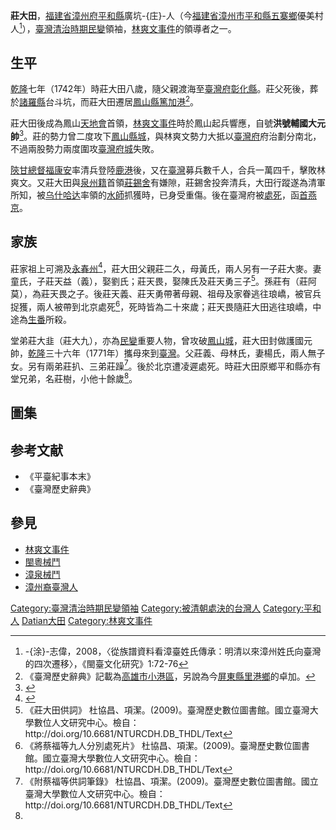 {{Infobox Hokkien name
| title      =莊大田
| hanji      =莊大田
| poj        =Chng Tāi-tiân
| tl         =Tsng Tāi-tiân
| bp         =
| hongim     = ㄗㆭ　ㄉㄞ⊦　ㄉㄧㄢˊ
| hokkienipa =
| context    =
| image      =
| caption    =
}}
'''莊大田'''{{BD|1734年||1788年||CatIdx=Z莊}}，[[福建省_(清)|福建省]][[漳州府|漳州府]][[平和縣|平和縣]]廣坑-{庄}-人（今[[福建省|福建省]][[漳州市|漳州市]][[平和縣|平和縣]][[五寨鄉|五寨鄉]]優美村人<ref>-{涂}-志偉，2008，〈從族譜資料看漳臺姓氏傳承：明清以來漳州姓氏向臺灣的四次遷移〉，《閩臺文化研究》1:72-76</ref>），[[臺灣清治時期|臺灣清治時期]][[舉事|民變]]領袖，[[林爽文事件|林爽文事件]]的領導者之一。

== 生平 ==
[[乾隆|乾隆]]七年（1742年）時莊大田八歲，隨父親渡海至[[臺灣府|臺灣府]][[彰化縣_(清朝)|彰化縣]]。莊父死後，葬於[[諸羅縣|諸羅縣]]台斗坑，而莊大田遷居[[鳳山縣_(清治時期)|鳳山縣]][[卓加_(聚落)|篤加港]]<ref>《臺灣歷史辭典》記載為[[高雄市|高雄市]][[小港區|小港區]]，另說為今[[屏東縣|屏東縣]][[里港鄉|里港鄉]]的卓加。</ref>。

莊大田後成為鳳山[[天地會|天地會]]首領，[[林爽文事件|林爽文事件]]時於鳳山起兵響應，自號'''洪號輔國大元帥'''<ref>{{Cite web|url=http://nrch.culture.tw/twpedia.aspx?id=5634|title=莊大田|accessdate=2017-08-10|author=劉妮玲|date=2009-09-09|work=nrch.culture.tw|publisher=|archive-date=2017-08-10|archive-url=https://web.archive.org/web/20170810171021/http://nrch.culture.tw/twpedia.aspx?id=5634|dead-url=no}}</ref>。莊的勢力曾二度攻下[[鳳山縣舊城|鳳山縣城]]，與林爽文勢力大抵以[[臺灣府|臺灣府]]府治劃分南北，不過兩股勢力兩度圍攻[[臺灣府城|臺灣府城]]失敗。

[[陝甘總督|陝甘總督]][[福康安|福康安]]率清兵登陸[[鹿港鎮|鹿港]]後，又在[[臺灣|臺灣]]募兵數千人，合兵一萬四千，擊敗林爽文。又莊大田與[[泉州裔臺灣人|泉州籍]]首領[[莊錫舍|莊錫舍]]有嫌隙，莊錫舍投奔清兵，大田行蹤遂為清軍所知，被[[乌什哈达|乌什哈达]]率領的[[水師|水師]]抓獲時，已身受重傷。後在臺灣府被[[處死|處死]]，函[[首級|首]][[燕京|燕京]]。
== 家族 ==
莊家祖上可溯及[[永春州|永春州]]<ref>{{Cite journal|author=吳中杰|date=2020-11|title=析辨閩、臺漳州平和裔家族的族群背景：語言使用、族譜紀錄、自我認同之三重證據法|url=http://ghk.nctu.edu.tw/word/閩台漳州平和人族群析辨-1.pdf|journal=《全球客家研究》|issue=15|pages=頁69-104|language=zh-tw|access-date=2021-03-02}}</ref>{{Rp|81}}，莊大田父親莊二久，母黃氏，兩人另有一子莊大麥。妻童氏，子莊天益（義），娶劉氏；莊天畏，娶陳氏及莊天勇三子<ref name="大田">
《莊大田供詞》 杜協昌、項潔。(2009)。臺灣歷史數位圖書館。國立臺灣大學數位人文研究中心。檢自：http://doi.org/10.6681/NTURCDH.DB_THDL/Text</ref>。孫莊有（莊阿莫），為莊天畏之子。後莊天義、莊天勇帶著母親、祖母及家眷逃往琅嶠，被官兵捉獲，兩人被帶到北京處死<ref>
《將蔡福等九人分別處死片》 杜協昌、項潔。(2009)。臺灣歷史數位圖書館。國立臺灣大學數位人文研究中心。檢自：http://doi.org/10.6681/NTURCDH.DB_THDL/Text</ref>，死時皆為二十來歲；莊天畏隨莊大田逃往琅嶠，中途為[[生番|生番]]所殺。

堂弟莊大韭（莊大九），亦為[[舉事|民變]]重要人物，曾攻破[[鳳山縣舊城|鳳山城]]，莊大田封做護國元帥，[[乾隆|乾隆]]三十六年（1771年）攜母來到[[臺灣|臺灣]]。父莊義、母林氏，妻楊氏，兩人無子女。另有兩弟莊扒、三弟莊躁<ref>
《附蔡福等供詞筆錄》 杜協昌、項潔。(2009)。臺灣歷史數位圖書館。國立臺灣大學數位人文研究中心。檢自：http://doi.org/10.6681/NTURCDH.DB_THDL/Text</ref>。後於北京遭凌遲處死。時莊大田原鄉平和縣亦有堂兄弟，名莊樹，小他十餘歲<ref name="大田"></ref>。

==圖集==
{{Gallery
|title  =
|width  = 200
|File:內埔忠勇祠金亭.jpg|[[內埔忠勇祠|內埔忠勇祠]]供奉對抗莊大田而死的客家人<ref name="曾喜城">{{Cite book |author=曾喜城、羅秋珍|chapter=〈內埔忠勇公民間信仰之研究〉|title=《台灣義民爺信仰與文化觀光》|date=2013-10|publisher=國立聯合大學|location=臺灣|language=zh-tw|isbn=9789860385335}}</ref>。
|File:保力村褒忠碑.jpg|六堆因協助捕抓莊大田，保力-{庄}-民（今[[車城鄉_(台灣)|車城鄉]][[保力村|保力村]]）亦得褒忠[[匾額|匾額]]一塊，並於乾隆五十四年（1789年）秋豎立紀念碑<ref name="劉正一">{{Cite journal |author=劉正一|title=〈【補述篇】保力村開拓史話〉|journal=《六堆風雲》|issue=第45期|date=1994-05|publisher=六堆風雲雜誌社|location=台灣|language=zh-tw}}</ref>
|File:嘉勇公福康安頌德碑.jpg|[[車城福安宮|車城福安宮]]嘉勇公福康安頌德碑，又稱「福康安等平亂頌德碑」，此碑為福康安追捕莊大田至此題詞勒石，而由當地「義民」等人立碑，學者何培夫認為此碑反映清廷恩威並施的平亂措施。<ref name="何培夫">{{Cite url|url=https://tm.ncl.edu.tw/article?u=014_001_0000000586|title=福康安等平亂頌德碑記|author=何培夫|language=zh-tw|work=國家圖書館臺灣記憶網站|date=1999|accessdate=2021-03-02}}</ref>
}}
== 参考文献 ==
<div class="references-small">
<references />
*《平臺紀事本末》
*《臺灣歷史辭典》
</div>

== 參見 ==
*[[林爽文事件|林爽文事件]]
*[[閩粵械鬥|閩粵械鬥]]
*[[漳泉械鬥|漳泉械鬥]]
*[[漳州裔臺灣人|漳州裔臺灣人]]

{{DEFAULTSORT:Zhuangdatian莊大田}}
{{台灣清治時期民變領導人}}
{{Authority_control}}

[[Category:臺灣清治時期民變領袖|Category:臺灣清治時期民變領袖]]
[[Category:被清朝處決的台灣人|Category:被清朝處決的台灣人]]
[[Category:平和人|Category:平和人]]
[[Category:莊姓|Datian大田]]
[[Category:林爽文事件|Category:林爽文事件]]